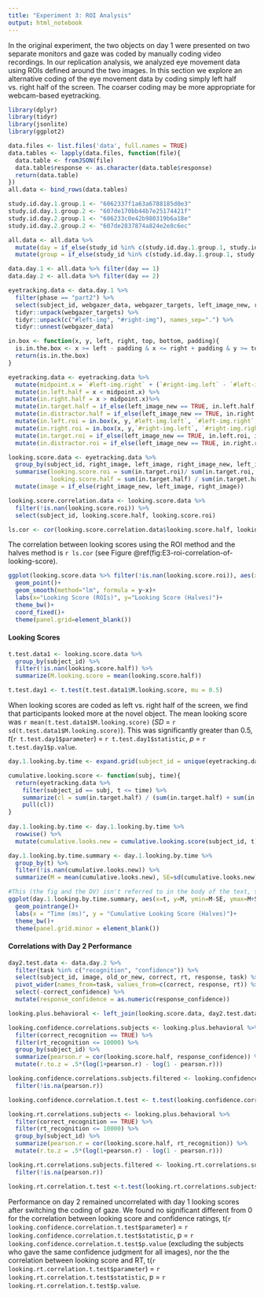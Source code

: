 ```yaml
---
title: "Experiment 3: ROI Analysis"
output: html_notebook
---
```


In the original experiment, the two objects on day 1 were presented on two separate monitors and gaze was coded by manually coding video recordings. In our replication analysis, we analyzed eye movement data using ROIs defined around the two images. In this section we explore an alternative coding of the eye movement data by coding simply left half vs. right half of the screen. The coarser coding may be more appropriate for webcam-based eyetracking.

```r
library(dplyr)
library(tidyr)
library(jsonlite)
library(ggplot2)
```

```r
data.files <- list.files('data', full.names = TRUE)
data.tables <- lapply(data.files, function(file){
  data.table <- fromJSON(file)
  data.table$response <- as.character(data.table$response)
  return(data.table)
})
all.data <- bind_rows(data.tables)
```

```r
study.id.day.1.group.1 <- "6062337f1a63a6788185d0e3"
study.id.day.1.group.2 <- "607de170bb44b7e25174421f"
study.id.day.2.group.1 <- "606233c0e42b980319b6a18e"
study.id.day.2.group.2 <- "607de2837874a824e2e8c6ec"

all.data <- all.data %>%
  mutate(day = if_else(study_id %in% c(study.id.day.1.group.1, study.id.day.1.group.2), 1, 2)) %>%
  mutate(group = if_else(study_id %in% c(study.id.day.1.group.1, study.id.day.2.group.1), 1, 2))

data.day.1 <- all.data %>% filter(day == 1)
data.day.2 <- all.data %>% filter(day == 2)
```

```r
eyetracking.data <- data.day.1 %>%
  filter(phase == "part2") %>%
  select(subject_id, webgazer_data, webgazer_targets, left_image_new, right_image_new, right_image, left_image) %>%
  tidyr::unpack(webgazer_targets) %>%
  tidyr::unpack(c("#left-img", "#right-img"), names_sep=".") %>%
  tidyr::unnest(webgazer_data)
```

```r
in.box <- function(x, y, left, right, top, bottom, padding){
  is.in.the.box <- x >= left - padding & x <= right + padding & y >= top - padding & y <= bottom + padding
  return(is.in.the.box)
}

eyetracking.data <- eyetracking.data %>%
  mutate(midpoint.x = `#left-img.right` + (`#right-img.left` - `#left-img.right`)/2) %>%
  mutate(in.left.half = x < midpoint.x) %>%
  mutate(in.right.half = x > midpoint.x)%>%
  mutate(in.target.half = if_else(left_image_new == TRUE, in.left.half, in.right.half))%>%
  mutate(in.distractor.half = if_else(left_image_new == TRUE, in.right.half, in.left.half)) %>%
  mutate(in.left.roi = in.box(x, y,`#left-img.left`, `#left-img.right`, `#left-img.top`, `#left-img.bottom`, 50))%>%
  mutate(in.right.roi = in.box(x, y,`#right-img.left`, `#right-img.right`, `#right-img.top`, `#right-img.bottom`, 50))%>%
  mutate(in.target.roi = if_else(left_image_new == TRUE, in.left.roi, in.right.roi))%>%
  mutate(in.distractor.roi = if_else(left_image_new == TRUE, in.right.roi, in.left.roi))
```

```r
looking.score.data <- eyetracking.data %>% 
  group_by(subject_id, right_image, left_image, right_image_new, left_image_new) %>%
  summarise(looking.score.roi = sum(in.target.roi)/ sum(in.target.roi, in.distractor.roi),
            looking.score.half = sum(in.target.half) / sum(in.target.half, in.distractor.half)) %>%
  mutate(image = if_else(right_image_new, left_image, right_image))
```

```r
looking.score.correlation.data <- looking.score.data %>%
  filter(!is.nan(looking.score.roi)) %>%
  select(subject_id, looking.score.half, looking.score.roi)

ls.cor <- cor(looking.score.correlation.data$looking.score.half, looking.score.correlation.data$looking.score.roi)
```

The correlation between looking scores using the ROI method and the halves method is `r ls.cor` (see Figure\ \@ref(fig:E3-roi-correlation-of-looking-score).

```r
ggplot(looking.score.data %>% filter(!is.nan(looking.score.roi)), aes(x=looking.score.roi, y=looking.score.half))+
  geom_point()+
  geom_smooth(method="lm", formula = y~x)+
  labs(x="Looking Score (ROIs)", y="Looking Score (Halves)")+
  theme_bw()+
  coord_fixed()+
  theme(panel.grid=element_blank())
```

#### Looking Scores

```r
t.test.data1 <- looking.score.data %>%
  group_by(subject_id) %>%
  filter(!is.nan(looking.score.half)) %>%
  summarize(M.looking.score = mean(looking.score.half))

t.test.day1 <- t.test(t.test.data1$M.looking.score, mu = 0.5)
```

When looking scores are coded as left vs. right half of the screen, we find that participants looked more at the novel object. The mean looking score was `r mean(t.test.data1$M.looking.score)` (*SD* = `r sd(t.test.data1$M.looking.score)`). This was significantly greater than 0.5, *t*(`r t.test.day1$parameter`) = `r t.test.day1$statistic`, *p* = `r t.test.day1$p.value`.

```r

day.1.looking.by.time <- expand.grid(subject_id = unique(eyetracking.data$subject_id), t = seq(100, 5000, 100))

cumulative.looking.score <- function(subj, time){
  return(eyetracking.data %>%
    filter(subject_id == subj, t <= time) %>%
    summarize(cl = sum(in.target.half) / (sum(in.target.half) + sum(in.distractor.half))) %>%
    pull(cl))
}
  
day.1.looking.by.time <- day.1.looking.by.time %>%
  rowwise() %>%
  mutate(cumulative.looks.new = cumulative.looking.score(subject_id, t))

day.1.looking.by.time.summary <- day.1.looking.by.time %>%
  group_by(t) %>%
  filter(!is.nan(cumulative.looks.new)) %>%
  summarize(M = mean(cumulative.looks.new), SE=sd(cumulative.looks.new) / sqrt(n()))
```

```r
#This (the fig and the DV) isn't referred to in the body of the text, so I'm cutting this for now
ggplot(day.1.looking.by.time.summary, aes(x=t, y=M, ymin=M-SE, ymax=M+SE))+
  geom_pointrange()+
  labs(x = "Time (ms)", y = "Cumulative Looking Score (Halves)")+
  theme_bw()+
  theme(panel.grid.minor = element_blank())
```

#### Correlations with Day 2 Performance

```r
day2.test.data <- data.day.2 %>%
  filter(task %in% c("recognition", "confidence")) %>%
  select(subject_id, image, old_or_new, correct, rt, response, task) %>%
  pivot_wider(names_from=task, values_from=c(correct, response, rt)) %>%
  select(-correct_confidence) %>%
  mutate(response_confidence = as.numeric(response_confidence))
```

```r
looking.plus.behavioral <- left_join(looking.score.data, day2.test.data)

looking.confidence.correlations.subjects <- looking.plus.behavioral %>%
  filter(correct_recognition == TRUE) %>%
  filter(rt_recognition <= 10000) %>%
  group_by(subject_id) %>%
  summarize(pearson.r = cor(looking.score.half, response_confidence)) %>%
  mutate(r.to.z = .5*(log(1+pearson.r) - log(1 - pearson.r)))

looking.confidence.correlations.subjects.filtered <- looking.confidence.correlations.subjects %>%
  filter(!is.na(pearson.r))

looking.confidence.correlation.t.test <- t.test(looking.confidence.correlations.subjects.filtered$r.to.z)

looking.rt.correlations.subjects <- looking.plus.behavioral %>%
  filter(correct_recognition == TRUE) %>%
  filter(rt_recognition <= 10000) %>%
  group_by(subject_id) %>%
  summarize(pearson.r = cor(looking.score.half, rt_recognition)) %>%
  mutate(r.to.z = .5*(log(1+pearson.r) - log(1 - pearson.r)))

looking.rt.correlations.subjects.filtered <- looking.rt.correlations.subjects %>%
  filter(!is.na(pearson.r))

looking.rt.correlation.t.test <-t.test(looking.rt.correlations.subjects.filtered$r.to.z)
```

Performance on day 2 remained uncorrelated with day 1 looking scores after switching the coding of gaze. We found no significant different from 0 for the correlation between looking score and confidence ratings, t(`r looking.confidence.correlation.t.test$parameter`) = `r looking.confidence.correlation.t.test$statistic`, p = `r looking.confidence.correlation.t.test$p.value` (excluding the subjects who gave the same confidence judgment for all images), nor the the correlation between looking score and RT, t(`r  looking.rt.correlation.t.test$parameter`) = `r looking.rt.correlation.t.test$statistic`, p = `r looking.rt.correlation.t.test$p.value`.